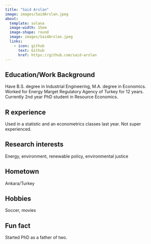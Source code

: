 ```yaml
---
title: "Said Arslan"
image: images/SaidArslan.jpeg
about:
  template: solana
  image-width: 15em
  image-shape: round
  image: images/SaidArslan.jpeg
  links:
    - icon: github
      text: Github
      href: https://github.com/said-arslan
---
```



## Education/Work Background

Have B.S. degree in Industrial Engineering, M.A. degree in Economics. 
Worked for Energy Marget Regulatory Agency of Turkey for 12 years.
Currently 2nd year PhD student in Resource Economics.


## R experience

Used in a statistic and an econometrics classes last year. Not super experienced.

## Research interests

Energy, environment, renewable policy, environmental justice

## Hometown

Ankara/Turkey

## Hobbies

Soccer, movies

## Fun fact

Started PhD as a father of two.